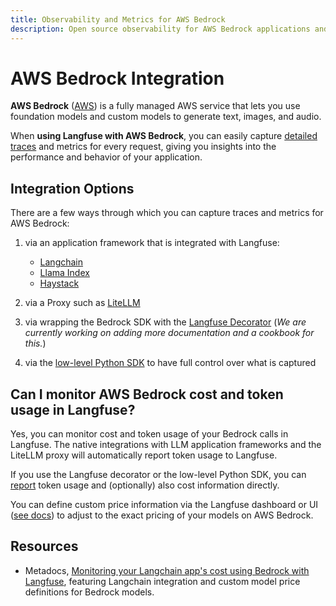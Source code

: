 ```yaml
---
title: Observability and Metrics for AWS Bedrock
description: Open source observability for AWS Bedrock applications and the Bedrock SDK.
---
```


# AWS Bedrock Integration

**AWS Bedrock** ([AWS](https://aws.amazon.com/bedrock/)) is a fully managed AWS service that lets you use foundation models and custom models to generate text, images, and audio.

When **using Langfuse with AWS Bedrock**, you can easily capture [detailed traces](/docs/tracing) and metrics for every request, giving you insights into the performance and behavior of your application.

## Integration Options

There are a few ways through which you can capture traces and metrics for AWS Bedrock:

1. via an application framework that is integrated with Langfuse:

   - [Langchain](/docs/integrations/langchain)
   - [Llama Index](/docs/integrations/llama-index)
   - [Haystack](/docs/integrations/haystack)

2. via a Proxy such as [LiteLLM](/docs/integrations/litellm)
3. via wrapping the Bedrock SDK with the [Langfuse Decorator](/docs/sdk/python/decorators) (_We are currently working on adding more documentation and a cookbook for this._)
4. via the [low-level Python SDK](/docs/sdk/python/low-level-sdk) to have full control over what is captured

## Can I monitor AWS Bedrock cost and token usage in Langfuse?

Yes, you can monitor cost and token usage of your Bedrock calls in Langfuse. The native integrations with LLM application frameworks and the LiteLLM proxy will automatically report token usage to Langfuse.

If you use the Langfuse decorator or the low-level Python SDK, you can [report](/docs/model-usage-and-cost) token usage and (optionally) also cost information directly.

You can define custom price information via the Langfuse dashboard or UI ([see docs](/docs/model-usage-and-cost)) to adjust to the exact pricing of your models on AWS Bedrock.

## Resources

- Metadocs, [Monitoring your Langchain app's cost using Bedrock with Langfuse](https://www.metadocs.co/2024/07/03/monitor-your-langchain-app-cost-using-bedrock-with-langfuse/), featuring Langchain integration and custom model price definitions for Bedrock models.
